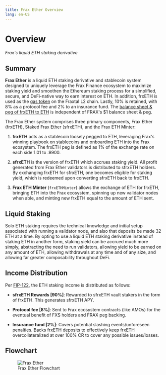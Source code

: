 ```yaml
---
title: Frax Ether Overview
lang: en-US
---
```


# Overview
*Frax's liquid ETH staking derivative*

## Summary
**Frax Ether** is a liquid ETH staking derivative and stablecoin system designed to uniquely leverage the Frax Finance ecosystem to maximize staking yield and smoothen the Ethereum staking process for a simplified, secure, and DeFi-native way to earn interest on ETH. In addition, frxETH is used as the [gas token](https://docs.frax.com/fraxtal/gas-fees/frxETH) on the Fraxtal L2 chain. Lastly, 10% is retained, with 8% as a protocol fee and 2% to an insurance fund. The [balance sheet & peg of frxETH to ETH](https://facts.frax.finance/frxeth/balance-sheet) is independent of FRAX's $1 balance sheet & peg.

The Frax Ether system comprises three primary components, Frax Ether (frxETH), Staked Frax Ether (sfrxETH), and the Frax ETH Minter:

1. **frxETH** acts as a stablecoin loosely pegged to ETH, leveraging Frax's winning playbook on stablecoins and onboarding ETH into the Frax ecosystem. The frxETH peg is defined as 1% of the exchange rate on each side 1.01 to .9900.

2. **sfrxETH** is the version of frxETH which accrues staking yield. All profit generated from Frax Ether validators is distributed to sfrxETH holders. By exchanging frxETH for sfrxETH, one becomes eligible for staking yield, which is redeemed upon converting sfrxETH back to frxETH.

3. **Frax ETH Minter** (```frxETHMinter```) allows the exchange of ETH for frxETH, bringing ETH into the Frax ecosystem, spinning up new validator nodes when able, and minting new frxETH equal to the amount of ETH sent.

## Liquid Staking
Solo ETH staking requires the technical knowledge and initial setup associated with running a validator node, and also that deposits be made 32 ETH at a time. By opting to use a liquid ETH staking derivative instead of staking ETH in another form, staking yield can be accrued much more simply, abstracting the need to run validators, allowing yield to be earned on any amount of ETH, allowing withdrawals at any time and of any size, and allowing far greater composability throughout DeFi.

## Income Distribution
Per [FIP-122](https://gov.frax.finance/t/fip-122-frxeth-protocol-fee-structure/1894), the ETH staking income is distributed as follows:

- **sfrxETH Rewards [90%]**: Rewarded to sfrxETH vault stakers in the form of frxETH. This generates sfrxETH APY.

- **Protocol fee [8%]**: Sent to Frax ecosystem contracts (like AMOs) for the eventual benefit of FXS holders and FRAX peg backing.

- **Insurance fund [2%]**: Covers potential slashing events/unforeseen penalties. Backs frxETH deposits to effectively keep frxETH overcollateralized at over 100% CR to cover any possible issues/losses.

## Flowchart
<figure style={{ textAlign: 'center', marginTop: '20px' }}>
  <img
    src="/images/protocol/frxeth-flowchart.svg"
    alt="Frax Ether"
    style={{ display: 'block', margin: 'auto' }}
  />
  <figcaption style={{ marginTop: '10px', fontSize: '14px', color: '#555' }}>
    Frax Ether Flowchart
  </figcaption>
</figure>
